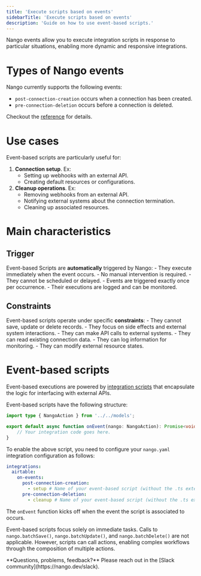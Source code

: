 ```yaml
---
title: 'Execute scripts based on events'
sidebarTitle: 'Execute scripts based on events'
description: 'Guide on how to use event-based scripts.'
---
```


Nango events allow you to execute integration scripts in response to particular situations, enabling more dynamic and responsive integrations.

# Types of Nango events

Nango currently supports the following events:
- `post-connection-creation` occurs when a connection has been created.
- `pre-connection-deletion` occurs before a connection is deleted.

Checkout the [reference](/reference/integration-configuration#on-events-fields) for details. 

# Use cases

Event-based scripts are particularly useful for:
1. **Connection setup**. Ex:
    - Setting up webhooks with an external API.
    - Creating default resources or configurations.
2. **Cleanup operations**. Ex:
    - Removing webhooks from an external API.
    - Notifying external systems about the connection termination.
    - Cleaning up associated resources.

# Main characteristics

## Trigger
Event-based Scripts are __automatically__ triggered by Nango:
    - They execute immediately when the event occurs.
    - No manual intervention is required.
    - They cannot be scheduled or delayed.
    - Events are triggered exactly once per occurrence.
    - Their executions are logged and can be monitored.

## Constraints
Event-based scripts operate under specific __constraints__:
    - They cannot save, update or delete records.
    - They focus on side effects and external system interactions.
    - They can make API calls to external systems.
    - They can read existing connection data.
    - They can log information for monitoring.
    - They can modify external resource states.

# Event-based scripts
Event-based executions are powered by [integration scripts](/understand/concepts/scripts) that encapsulate the logic for interfacing with external APIs. 

Event-based scripts have the following structure:

```typescript setup.ts
import type { NangoAction } from '../../models';

export default async function onEvent(nango: NangoAction): Promise<void> {
    // Your integration code goes here.
}
```

To enable the above script, you need to configure your `nango.yaml` integration configuration as follows: 
```yaml nango.yaml
integrations:
  airtable: 
    on-events:
      post-connection-creation:
        - setup # Name of your event-based script (without the .ts extension)
      pre-connection-deletion:
        - cleanup # Name of your event-based script (without the .ts extension)
```

The `onEvent` function kicks off when the event the script is associated to occurs.

Event-based scripts focus solely on immediate tasks. Calls to `nango.batchSave()`, `nango.batchUpdate()`, and `nango.batchDelete()` are not applicable. However, scripts can call actions, enabling complex workflows through the composition of multiple actions.

<Tip>
**Questions, problems, feedback?** Please reach out in the [Slack community](https://nango.dev/slack).
</Tip>
